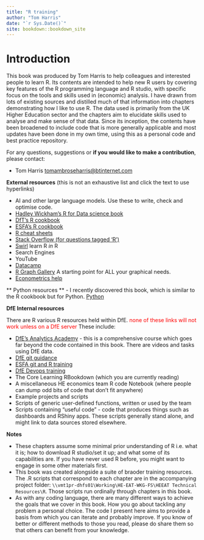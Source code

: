 ```yaml
--- 
title: "R training"
author: "Tom Harris"
date: "`r Sys.Date()`"
site: bookdown::bookdown_site
---
```


# Introduction

This book was produced by Tom Harris to help colleagues and interested people to learn R. Its contents are intended to help new R users by covering key features of the R programming language and R studio, with specific focus on the tools and skills used in (economic) analysis. I have drawn from lots of existing sources and distilled much of that information into chapters demonstrating how I like to use R. The data used is primarily from the UK Higher Education sector and the chapters aim to elucidate skills used to analyse and make sense of that data. Since its inception, the contents have been broadened to include code that is more generally applicable and most updates have been done in my own time, using this as a personal code and best practice repository. 

For any questions, suggestions or **if you would like to make a contribution**, please contact:

-   Tom Harris [tomambroseharris\@btinternet.com](mailto:tomambroseharris@btinternet.com){.email}


**External resources** (this is not an exhaustive list and click the text to use hyperlinks)

-   AI and other large language models. Use these to write, check and optimise code.
-   [Hadley Wickham's R for Data science book](https://r4ds.had.co.nz/explore-intro.html)
-   [DfT's R cookbook](https://departmentfortransport.github.io/R-cookbook/why-do-we-need-another-book.html)
-   [ESFA's R cookbook](https://rsconnect/rsc/esfa-r-training/)
-   [R cheat sheets](https://www.rstudio.com/resources/cheatsheets/)
-   [Stack Overflow (for questions tagged 'R')](https://stackoverflow.com/questions/tagged/r)
-   [Swirl](https://swirlstats.com/) learn R *in* R
-   Search Engines
-   YouTube
-   [Datacamp](https://www.datacamp.com/)
-   [R Graph Gallery](https://www.r-graph-gallery.com/) A starting point for ALL your graphical needs.
-   [Econometrics help](https://www.econometrics-with-r.org/index.html)

** Python resources **
- I recently discovered this book, which is similar to the R cookbook but for Python. [Python](https://aeturrell.github.io/python4DS/whole-game.html)


**DfE Internal resources**

There are R various R resources held within DfE. [none of these links will not work unless on a DfE server]{style="color:red;"} These include:

-   [DfE's Analytics Academy](https://trello.com/b/QdDx3VmA/analytics-academy-an-r-training-course) - this is a comprehensive course which goes far beyond the code contained in this book. There are videos and tasks using DfE data.
-  [DfE git guidance]( https://rsconnect/rsc/stats-production-guidance/git.html)
-  [ESFA git and R training](https://rsconnect/rsc/esfa-r-training/git-building-intuition.html)
- [DfE Devops training](https://dfe-analytical-services.github.io/azure-devops-for-analysis/index.html)
-   The Core Learning RBookdown (which you are currently reading)
-   A miscellaneous HE economics team R code Notebook (where people can dump odd bits of code that don't fit anywhere)
-   Example projects and scripts
-   Scripts of generic user-defined functions, written or used by the team
-   Scripts containing "useful code" - code that produces things such as dashboards and RShiny apps. These scripts generally stand alone, and might link to data sources stored elsewhere.


**Notes**

-   These chapters assume some minimal prior understanding of R i.e. what it is; how to download R studio/set it up; and what some of its capabilities are. If you have never used R before, you might want to engage in some other materials first. 
-   This book was created alongside a suite of braoder training resources. The .R scripts that correspond to each chapter are in the accompanying project folder: `\\vmt1pr-dhfs01\Working\HE-EAT-WKG-FS\HEEAT Technical Resources\R`. Those scripts run ordinally through chapters in this book. 
-   As with any coding language, there are many different ways to achieve the goals that we cover in this book. How you go about tackling any problem a personal choice. The code I present here aims to provide a basis from which you can iterate and probably improve. If you know of better or different methods to those you read, please do share them so that others can benefit from your knowledge.


